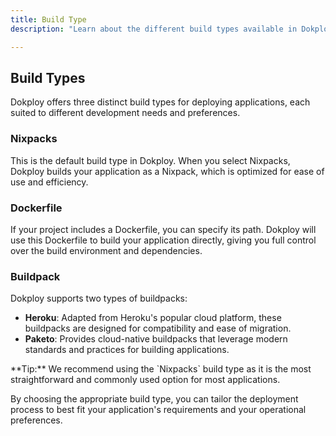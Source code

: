 ```yaml
---
title: Build Type
description: "Learn about the different build types available in Dokploy, including Nixpacks, Dockerfile, and Buildpack options."

---
```



## Build Types

Dokploy offers three distinct build types for deploying applications, each suited to different development needs and preferences.

### Nixpacks

This is the default build type in Dokploy. When you select Nixpacks, Dokploy builds your application as a Nixpack, which is optimized for ease of use and efficiency.

### Dockerfile

If your project includes a Dockerfile, you can specify its path. Dokploy will use this Dockerfile to build your application directly, giving you full control over the build environment and dependencies.

### Buildpack

Dokploy supports two types of buildpacks:

- **Heroku**: Adapted from Heroku's popular cloud platform, these buildpacks are designed for compatibility and ease of migration.
- **Paketo**: Provides cloud-native buildpacks that leverage modern standards and practices for building applications.

<Callout>
  **Tip:** We recommend using the `Nixpacks` build type as it is the most
  straightforward and commonly used option for most applications.
</Callout>

By choosing the appropriate build type, you can tailor the deployment process to best fit your application's requirements and your operational preferences.
